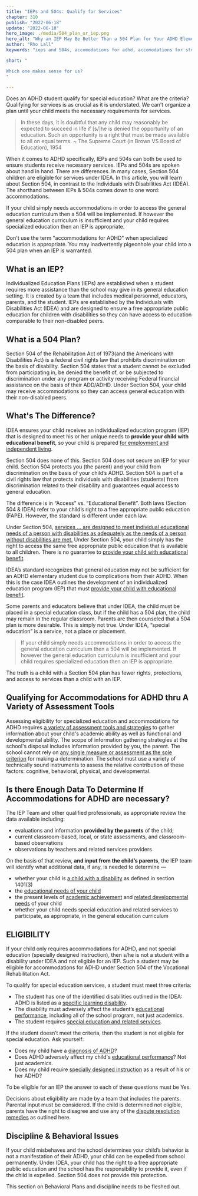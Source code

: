 ```yaml
---
title: "IEPs and 504s: Qualify for Services"
chapter: 310
publish: "2022-06-18"
update: "2022-06-18"
hero_image: ./media/504_plan_or_iep.png
hero_alt: "Why an IEP May Be Better Than a 504 Plan for Your ADHD Elementary Student"
author: "Rho Lall"
keywords: "ieps and 504s, accomodations for adhd, accomodations for students with adhd, accommodations for adhd elementary students"

short: "

Which one makes sense for us?
"

---
```

Does an ADHD student qualify for special education? What are the criteria? Qualifying for services is as crucial as it is understated. We can't organize a plan until your child meets the necessary requirements for services.

> In these days, it is doubtful that any child may reasonably be expected to succeed in life if [s/]he is denied the opportunity of an education. Such an opportunity is a right that must be made available to all on equal terms. ~ The Supreme Court (in Brown VS Board of Education), 1954

When it comes to ADHD specifically, IEPs and 504s can both be used to ensure students receive necessary services. IEPs and 504s are spoken about hand in hand. There are differences. In many cases, Section 504 children are eligible for services under IDEA. In this article, you will learn about Section 504, in contrast to the Individuals with Disabilities Act (IDEA). The shorthand between IEPs & 504s comes down to one word: accommodations.

If your child simply needs accommodations in order to access the general education curriculum then a 504 will be implemented. If however the general education curriculum is insufficient and your child requires specialized education then an IEP is appropriate.

Don't use the term "accommodations for ADHD" when specialized education is appropriate. You may inadvertently pigeonhole your child into a 504 plan when an IEP is warranted.

## What is an IEP?

Individualized Education Plans (IEPs) are established when a student requires more assistance than the school may give in its general education setting. It is created by a team that includes medical personnel, educators, parents, and the student. IEPs are established by the Individuals with Disabilities Act (IDEA) and are designed to ensure a free appropriate public education for children with disabilities so they can have access to education comparable to their non-disabled peers.

## What is a 504 Plan?

Section 504 of the Rehabilitation Act of 1973(and the Americans with Disabilities Act) is a federal civil rights law that prohibits discrimination on the basis of disability. Section 504 states that a student cannot be excluded from participating in, be denied the benefit of, or be subjected to discrimination under any program or activity receiving Federal financial assistance on the basis of their ADD/ADHD. Under Section 504, your child may receive accommodations so they can access general education with their non-disabled peers.

## What's The Difference?

IDEA ensures your child receives an individualized education program (IEP) that is designed to meet his or her unique needs to **provide your child with educational benefit**, so your child is prepared [for employment and independent living](). 

Section 504 does none of this. Section 504 does not secure an IEP for your child. Section 504 protects you (the parent) and your child from discrimination on the basis of your child’s ADHD. Section 504 is part of a civil rights law that protects individuals with disabilities (students) from discrimination related to their disability and guarantees equal access to general education.

The difference is in “Access” vs. “Educational Benefit”. Both laws (Section 504 & IDEA) refer to your child’s right to a free appropriate public education (FAPE). However, the standard is different under each law. 

Under Section 504, [services … are designed to meet individual educational needs of a person with disabilities as adequately as the needs of a person without disabilities are met.]() Under Section 504, your child simply has the right to access the same free appropriate public education that is available to all children. There is no guarantee to [provide your child with educational benefit]().

IDEA’s standard recognizes that general education may not be sufficient for an ADHD elementary student due to complications from their ADHD. When this is the case IDEA outlines the development of an individualized education program (IEP) that must [provide your child with educational benefit]().

Some parents and educators believe that under IDEA, the child must be placed in a special education class, but if the child has a 504 plan, the child may remain in the regular classroom. Parents are then counseled that a 504 plan is more desirable. This is simply not true. Under IDEA, “special education” is a service, not a place or placement. 

> If your child simply needs accommodations in order to access the general education curriculum then a 504 will be implemented. If however the general education curriculum is insufficient and your child requires specialized education then an IEP is appropriate.

The truth is a child with a Section 504 plan has fewer rights, protections, and access to services than a child with an IEP.

## Qualifying for Accommodations for ADHD thru A Variety of Assessment Tools

Assessing eligibility for specialized education and accommodations for ADHD requires [a variety of assessment tools and strategies](https://sites.ed.gov/idea/statute-chapter-33/subchapter-ii/1414/b/2/A) to gather information about your child's academic ability as well as functional and developmental ability. The scope of information gathering strategies at the school's disposal includes information provided by you, the parent. The school cannot rely on [any single measure or assessment as the sole criterion]() for making a determination. The school must use a variety of technically sound instruments to assess the relative contribution of these factors: cognitive, behavioral, physical, and developmental.

## Is there Enough Data To Determine If Accommodations for ADHD are necessary?

The IEP Team and other qualified professionals, as appropriate review the data available including:

-  evaluations and information **provided by the parents** of the child;
-  current classroom-based, local, or state assessments, and classroom-based observations
-  observations by teachers and related services providers

On the basis of that review, **and input from the child’s parents**, the IEP team will identify what additional data, if any, is needed to determine —

-  whether your child is [a child with a disability]() as defined in section 1401(3)
-  the [educational needs of your child]()
-  the present levels of [academic achievement]() and [related developmental needs]() of your child
-  whether your child needs special education and related services to participate, as appropriate, in the general education curriculum

## ELIGIBILITY

If your child only requires accommodations for ADHD, and not special education (specially designed instruction), then s/he is not a student with a disability under IDEA and not eligible for an IEP. Such a student may be eligible for accommodations for ADHD under Section 504 of the Vocational Rehabilitation Act. 

To qualify for special education services, a student must meet three criteria: 

- The student has one of the identified disabilities outlined in the IDEA: ADHD is listed as a [specific learning disability]().
- The disability must adversely affect the student’s [educational performance](), including all of the school program, not just academics.
- The student requires [special education and related services](). 

If the student doesn’t meet the criteria, then the student is not eligible for special education. Ask yourself:

- Does my child have a [diagnosis of ADHD]()?
- Does ADHD adversely affect my child's [educational performance]()? Not just academics.
- Does my child require [specially designed instruction]() as a result of his or her ADHD?

To be eligible for an IEP the answer to each of these questions must be Yes.

Decisions about eligibility are made by a team that includes the parents. Parental input must be considered. If the child is determined not eligible, parents have the right to disagree and use any of the [dispute resolution remedies]() as outlined here.

## Discipline & Behavioral Issues

If your child misbehaves and the school determines your child’s behavior is not a manifestation of their ADHD, your child can be expelled from school permanently. Under IDEA, your child has the right to a free appropriate public education and the school has the responsibility to provide it, even if the child is expelled. Section 504 does not provide this protection.

This section on Behavioral Plans and discipline needs to be fleshed out.